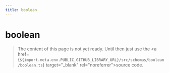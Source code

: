 ```yaml
---
title: boolean
---
```


# boolean

> The content of this page is not yet ready. Until then just use the <a href={`${import.meta.env.PUBLIC_GITHUB_LIBRARY_URL}/src/schemas/boolean/boolean.ts`} target="\_blank" rel="noreferrer">source code</a>.
